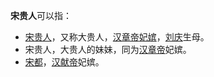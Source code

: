 '''宋贵人'''可以指：
*[[敬隱皇后|宋贵人]]，又称大贵人，[[汉章帝|汉章帝]][[妃嬪|妃嫔]]，[[刘庆_(东汉)|刘庆]]生母。
*宋贵人，大贵人的妹妹，同为[[汉章帝|汉章帝]]妃嫔。
*[[宋都|宋都]]，[[汉献帝|汉献帝]]妃嫔。
{{消歧义|S|Cat=三字封號消歧義}}